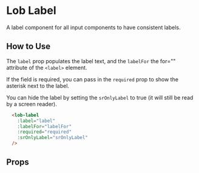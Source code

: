 
# Lob Label

A label component for all input components to have consistent labels.

<Preview>
  <Story id="components-label--with-input" />
</Preview>

## How to Use

The `label` prop populates the label text, and the `labelFor` the for="" attribute of the `<label>` element.

If the field is required, you can pass in the `required` prop to show the asterisk next to the label.

You can hide the label by setting the `srOnlyLabel` to true (it will still be read by a screen reader).

```html
  <lob-label  
    :label="label"
    :labelFor="labelFor"
    :required="required"
    :srOnlyLabel="srOnlyLabel"
  />
```

## Props

<ArgsTable story={PRIMARY_STORY} />
